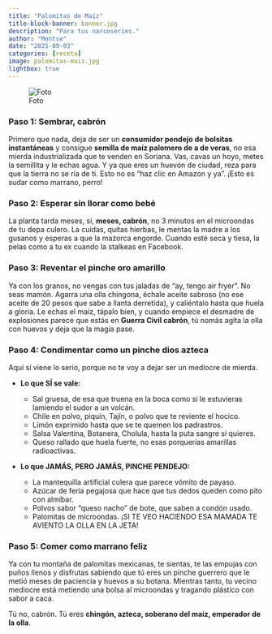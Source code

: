 ```yaml
---
title: "Palomitas de Maíz"
title-block-banner: banner.jpg
description: "Para tus narcoseries."
author: "Montse"
date: "2025-09-03"
categories: [receta]
image: palomitas-maiz.jpg
lightbox: true
---
```


![Foto](palomitas-maiz.jpg)

### Paso 1: Sembrar, cabrón

Primero que nada, deja de ser un **consumidor pendejo de bolsitas instantáneas** y consigue **semilla de maíz palomero de a de veras**, no esa mierda industrializada que te venden en Soriana. Vas, cavas un hoyo, metes la semillita y le echas agua. Y ya que eres un huevón de ciudad, reza para que la tierra no se ría de ti. Esto no es “haz clic en Amazon y ya”. ¡Esto es sudar como marrano, perro!

### Paso 2: Esperar sin llorar como bebé

La planta tarda meses, sí, **meses, cabrón**, no 3 minutos en el microondas de tu depa culero. La cuidas, quitas hierbas, le mentas la madre a los gusanos y esperas a que la mazorca engorde. Cuando esté seca y tiesa, la pelas como a tu ex cuando la stalkeas en Facebook.

### Paso 3: Reventar el pinche oro amarillo

Ya con los granos, no vengas con tus jaladas de “ay, tengo air fryer”. No seas mamón. Agarra una olla chingona, échale aceite sabroso (no ese aceite de 20 pesos que sabe a llanta derretida), y caliéntalo hasta que huela a gloria. Le echas el maíz, tápalo bien, y cuando empiece el desmadre de explosiones parece que estás en **Guerra Civil cabrón**, tú nomás agita la olla con huevos y deja que la magia pase.

### Paso 4: Condimentar como un pinche dios azteca

Aquí sí viene lo serio, porque no te voy a dejar ser un mediocre de mierda.

* **Lo que SÍ se vale:**

  * Sal gruesa, de esa que truena en la boca como si le estuvieras lamiendo el sudor a un volcán.
  * Chile en polvo, piquín, Tajín, o polvo que te reviente el hocico.
  * Limón exprimido hasta que se te quemen los padrastros.
  * Salsa Valentina, Botanera, Cholula, hasta la puta sangre si quieres.
  * Queso rallado que huela fuerte, no esas porquerías amarillas radioactivas.

* **Lo que JAMÁS, PERO JAMÁS, PINCHE PENDEJO:**

  * La mantequilla artificial culera que parece vómito de payaso.
  * Azúcar de feria pegajosa que hace que tus dedos queden como pito con almíbar.
  * Polvos sabor “queso nacho” de bote, que saben a condón usado.
  * Palomitas de microondas. ¡SI TE VEO HACIENDO ESA MAMADA TE AVIENTO LA OLLA EN LA JETA!

### Paso 5: Comer como marrano feliz

Ya con tu montaña de palomitas mexicanas, te sientas, te las empujas con puños llenos y disfrutas sabiendo que tú eres un pinche guerrero que le metió meses de paciencia y huevos a su botana. Mientras tanto, tu vecino mediocre está metiendo una bolsa al microondas y tragando plástico con sabor a caca.

Tú no, cabrón. Tú eres **chingón, azteca, soberano del maíz, emperador de la olla**.